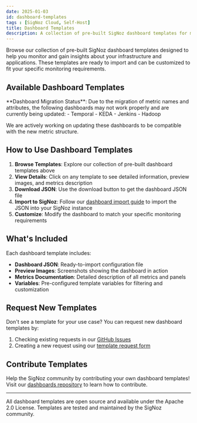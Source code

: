 ```yaml
---
date: 2025-01-03
id: dashboard-templates
tags : [SigNoz Cloud, Self-Host]
title: Dashboard Templates
description: A collection of pre-built SigNoz dashboard templates for monitoring popular services and infrastructure components.
---
```


Browse our collection of pre-built SigNoz dashboard templates designed to help you monitor and gain insights about your infrastructure and applications. These templates are ready to import and can be customized to fit your specific monitoring requirements.

## Available Dashboard Templates

<Admonition type="warning">
**Dashboard Migration Status**: Due to the migration of metric names and attributes, the following dashboards may not work properly and are currently being updated:
- Temporal
- KEDA
- Jenkins
- Hadoop

We are actively working on updating these dashboards to be compatible with the new metric structure.
</Admonition>

<DashboardTemplatesListicle />

## How to Use Dashboard Templates

1. **Browse Templates**: Explore our collection of pre-built dashboard templates above
2. **View Details**: Click on any template to see detailed information, preview images, and metrics description
3. **Download JSON**: Use the download button to get the dashboard JSON file
4. **Import to SigNoz**: Follow our [dashboard import guide](https://signoz.io/docs/dashboards/import-dashboard/) to import the JSON into your SigNoz instance
5. **Customize**: Modify the dashboard to match your specific monitoring requirements

## What's Included

Each dashboard template includes:

- **Dashboard JSON**: Ready-to-import configuration file
- **Preview Images**: Screenshots showing the dashboard in action
- **Metrics Documentation**: Detailed description of all metrics and panels
- **Variables**: Pre-configured template variables for filtering and customization

## Request New Templates

Don't see a template for your use case? You can request new dashboard templates by:

1. Checking existing requests in our [GitHub Issues](https://github.com/SigNoz/signoz/issues?q=is%3Aopen+is%3Aissue+label%3Adashboard-template)
2. Creating a new request using our [template request form](https://github.com/SigNoz/signoz/issues/new?assignees=&labels=dashboard-template&projects=&template=request_dashboard.md&title=)

## Contribute Templates

Help the SigNoz community by contributing your own dashboard templates! Visit our [dashboards repository](https://github.com/SigNoz/dashboards) to learn how to contribute.

---

All dashboard templates are open source and available under the Apache 2.0 License. Templates are tested and maintained by the SigNoz community.
